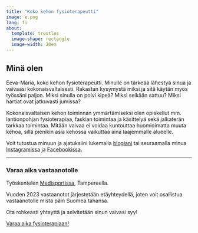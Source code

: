 ```yaml
---
title: "Koko kehon fysioterapeutti"
image: e.png
lang: fi
about: 
  template: trestles
  image-shape: rectangle
  image-width: 20em
---
```


## Minä olen

Eeva-Maria, koko kehon fysioterapeutti. Minulle on tärkeää lähestyä sinua ja vaivaasi kokonaisvaltaisesti. Rakastan kysymystä miksi ja sitä käytän myös työssäni paljon. Miksi sinulla on polvi kipeä? Miksi selkään sattuu? Miksi hartiat ovat jatkuvasti jumissa?

Kokonaisvaltaisen kehon toiminnan ymmärtämiseksi olen opiskellut mm. lantionpohjan fysioterapiaa, faskian toimintaa ja käsittelyä sekä jalkaterän tarkkaa toimintaa. Mitään vaivaa ei voidaa kuntouttaa huomioimatta muuta kehoa, sillä pienikin asia kehossa vaikuttaa aina laajemmalle alueelle.

Voit tutustua minuun ja ajatuksiini lukemalla [blogiani](blogi.qmd) tai seuraamalla minua [Instagramissa](https://www.instagram.com/fysioterapeuttieevamaria) ja [Facebookissa](https://www.facebook.com/Fysioterapeuttieevamaria).

---

### Varaa aika vastaanotolle

Työskentelen [Medisportissa](https://www.medisport.fi/eeva-maria-halminen), Tampereella.

Vuoden 2023 vastaanotot järjestetään etäyhteydellä, joten voit osallistua vastaanotolle mistä päin Suomea tahansa.

Ota rohkeasti yhteyttä ja selvitetään sinun vaivasi syy!

[Varaa aika fysioterapiaan!](ajanvaraus.qmd)
